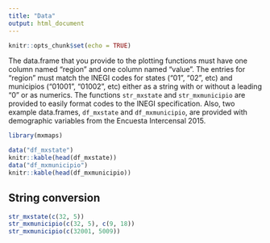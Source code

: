```yaml
---
title: "Data"
output: html_document
---
```


```r
knitr::opts_chunk$set(echo = TRUE)
```

The data.frame that you provide to the plotting functions must have one column named "region" and one column named "value". The entries for "region" must match the INEGI codes for states ("01", "02", etc) and municipios ("01001", "01002", etc) either as a string with or without a leading "0" or as numerics. The functions `str_mxstate` and `str_mxmunicipio` are provided to easily format codes to the INEGI specification. Also, two example data.frames, `df_mxstate` and `df_mxmunicipio`, are provided with demographic variables from the Encuesta Intercensal 2015.

```r
library(mxmaps)

data("df_mxstate")
knitr::kable(head(df_mxstate))
data("df_mxmunicipio")
knitr::kable(head(df_mxmunicipio))
```

## String conversion

```r
str_mxstate(c(32, 5))
str_mxmunicipio(c(32, 5), c(9, 18))
str_mxmunicipio(c(32001, 5009))
```
